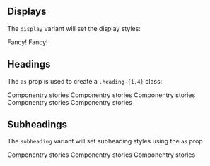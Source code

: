 
<Meta title='Components/Heading' component={Heading} />

<DocsTitle title='Headings' />

## Displays

The `display` variant will set the display styles:

<Heading variant='display-1'>Fancy!</Heading>
<Heading variant='display-2'>Fancy!</Heading>

## Headings

The `as` prop is used to create a `.heading-{1,4}` class:

<Heading variant='heading-1'>Componentry stories</Heading>
<Heading variant='heading-2'>Componentry stories</Heading>
<Heading variant='heading-3'>Componentry stories</Heading>
<Heading variant='heading-4'>Componentry stories</Heading>
<Heading variant='heading-5'>Componentry stories</Heading>

## Subheadings

The `subheading` variant will set subheading styles using the `as` prop

<Heading variant='subheading-1'>Componentry stories</Heading>
<Heading variant='subheading-2'>Componentry stories</Heading>
<Heading variant='subheading-3'>Componentry stories</Heading>
